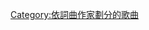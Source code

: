 {{Category explanation|[[迪安·刘易斯|迪安·刘易斯]]創作或聯合創作的歌曲。關於迪安·刘易斯的歌曲，請見「[[:Category:迪安·刘易斯歌曲|:Category:迪安·刘易斯歌曲]]」}}

[[Category:依詞曲作家劃分的歌曲|Category:依詞曲作家劃分的歌曲]]